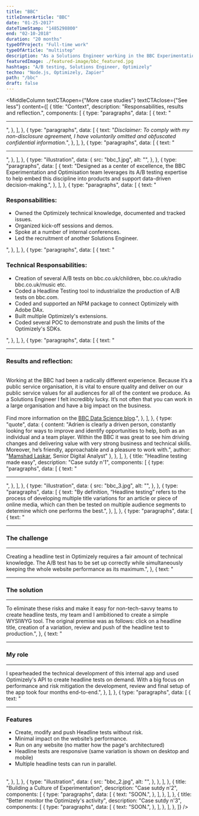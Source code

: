```yaml
---
title: "BBC"
titleInnerArticle: "BBC"
date: "01-25-2017"
dateTimeStamp: "1485298800"
end: "02-10-2018"
duration: "20 months"
typeOfProject: "Full-time work"
typeOfArticle: "multistep"
description: "As a Solutions Engineer working in the BBC Experimentation team, I was responsible for turning business requirements into tangible tools and deliverables through my technical expertise.<br>Being the sole technical expert within the wider team, I was required to adapt to changing business needs, keep abreast of the latest development, and constantly gaining new skills.<br><br><b>Key outcomes:</b></b><ul><li>Drove the internal adoption of Optimizely, our A/B testing provider.</li><li>Development of apps, modules and A/B tests that were pushed live to millions of users.</li></ul>"
featuredImage: ./featured-image/bbc_featured.jpg
hashtags: "A/B testing, Solutions Engineer, Optimizely"
techno: "Node.js, Optimizely, Zapier"
path: "/bbc"
draft: false
---
```


<MiddleColumn
	textCTAopen={"More case studies"}
	textCTAclose={"See less"}
	content={[
		{
			title: "Context",
			description: "Responsabilities, results and reflection.",
			components: [
				{
					type: "paragraphs",
					data: [
						{
							text: "<hr>",
						},
					],
				},
				{
					type: "paragraphs",
					data: [
						{
							text: "<span style='font-style:italic;'>Disclaimer: To comply with my non-disclosure agreement, I have voluntarily omitted and obfuscated confidential information.</span>",
						},
					],
				},
				{
					type: "paragraphs",
					data: [
						{
							text: "<hr>",
						},
					],
				},
				{
					type: "illustration",
					data: {
						src: "bbc_1.jpg",
						alt: "",
					},
				},
				{
					type: "paragraphs",
					data: [
						{
							text: "Designed as a center of excellence, the BBC Experimentation and Optimisation team leverages its A/B testing expertise to help embed this discipline into products and support data-driven decision-making.",
						},
					],
				},
				{
					type: "paragraphs",
					data: [
						{
							text: "<h3>Responsabilities:</h3><ul><li>Owned the Optimizely technical knowledge, documented and tracked issues.</li><li>Organized kick-off sessions and demos.</li><li>Spoke at a number of internal conferences.</li><li>Led the recruitment of another Solutions Engineer.</li></ul>",
						},
					],
				},
				{
					type: "paragraphs",
					data: [
						{
							text: "<h3>Technical Responsabilities:</h3><ul><li>Creation of several A/B tests on bbc.co.uk/children, bbc.co.uk/radio bbc.co.uk/music etc.</li><li>Coded a Headline Testing tool to industrialize the production of A/B tests on bbc.com.</li><li>Coded and supported an NPM package to connect Optimizely with Adobe DAx.</li><li>Built multiple Optimizely's extensions.</li><li>Coded several POC to demonstrate and push the limits of the Optimizely's SDKs.</li></ul>",
						},
					],
				},
				{
					type: "paragraphs",
					data: [
						{
							text: "<hr><h3>Results and reflection:</h3><br>Working at the BBC had been a radically different experience. Because it’s a public service organisation, it is vital to ensure quality and deliver on our public service values for all audiences for all of the content we produce. As a Solutions Engineer I felt incredibly lucky. It’s not often that you can work in a large organisation and have a big impact on the business.<br><br>Find more information on the <a href='https://medium.com/bbc-data-science/what-does-a-solutions-engineer-do-in-bbc-experimentation-3f96633d7a52' target='_blank'>BBC Data Science blog</a>.",
						},
					],
				},
				{
					type: "quote",
					data: {
						content: "Adrien is clearly a driven person, constantly looking for ways to improve and identify opportunities to help, both as an individual and a team player. Within the BBC it was great to see him driving changes and delivering value with very strong business and technical skills. Moreover, he’s friendly, approachable and a pleasure to work with.",
						author: "<a href='https://www.linkedin.com/in/mamshad-laskar-33214597/' target='_blank'>Mamshad Laskar</a>, Senior Digital Analyst"
					},
				},
			],
		},
		{
			title: "Headline testing made easy",
			description: "Case sutdy n'1",
			components: [
				{
					type: "paragraphs",
					data: [
						{
							text: "<hr>",
						},
					],
				},
				{
					type: "illustration",
					data: {
						src: "bbc_3.jpg",
						alt: "",
					},
				},
				{
					type: "paragraphs",
					data: [
						{
							text: "By definition, “Headline testing” refers to the process of developing multiple title variations for an article or piece of online media, which can then be tested on multiple audience segments to determine which one performs the best.",
						},
					],
				},
				{
					type: "paragraphs",
					data: [
						{
							text: "<hr><h3>The challenge</h3><hr>Creating a headline test in Optimizely requires a fair amount of technical knowledge. The A/B test has to be set up correctly while simultaneously keeping the whole website performance as its maximum.",
						},
						{
							text: "<hr><h3>The solution</h3><hr>To eliminate these risks and make it easy for non-tech-savvy teams to create headline tests, my team and I ambitioned to create a simple WYSIWYG tool. The original premise was as follows: click on a headline title, creation of a variation, review and push of the headline test to production.",
						},
						{
							text: "<hr><h3>My role</h3><hr>I spearheaded the technical development of this internal app and used Optimizely's API to create headline tests on demand. With a big focus on performance and risk mitigation the development, review and final setup of the app took four months end-to-end.",
						},
					],
				},
				{
					type: "paragraphs",
					data: [
						{
							text: "<hr><h3>Features</h3><ul><li>Create, modify and push Headline tests without risk.</li><li>Minimal impact on the website’s performance.</li><li>Run on any website (no matter how the page's architectured)</li><li>Headline tests are responsive (same variation is shown on desktop and mobile)</li><li>Multiple headline tests can run in parallel.</li></ul><br>",
						},
					],
				},
				{
					type: "illustration",
					data: {
						src: "bbc_2.jpg",
						alt: "",
					},
				},
			],
		},
		{
			title: "Building a Culture of Experimentation",
			description: "Case sutdy n'2",
			components: [
				{
					type: "paragraphs",
					data: [
						{
							text: "SOON.",
						},
					],
				},
			],
		},
		{
			title: "Better monitor the Optimizely's activity",
			description: "Case sutdy n'3",
			components: [
				{
					type: "paragraphs",
					data: [
						{
							text: "SOON.",
						},
					],
				},
			],
		},
	]}
/>
